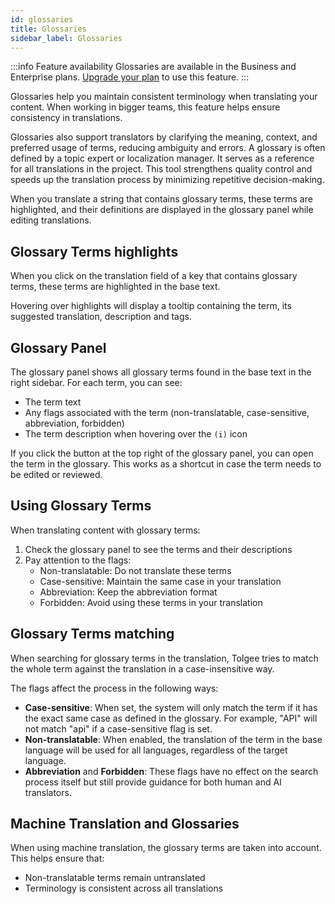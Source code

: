 ```yaml
---
id: glossaries
title: Glossaries
sidebar_label: Glossaries
---
```



:::info Feature availability
Glossaries are available in the Business and Enterprise plans. [Upgrade your plan](https://tolgee.io/pricing) to use this feature.
:::

Glossaries help you maintain consistent terminology when translating your content. 
When working in bigger teams, this feature helps ensure consistency in translations. 

Glossaries also support translators by clarifying the meaning, context, and preferred usage of terms, reducing ambiguity and errors. 
A glossary is often defined by a topic expert or localization manager. It serves as a reference for all translations in the project. This tool strengthens quality control and speeds up the translation process by minimizing repetitive decision-making.

When you translate a string that contains glossary terms, these terms are highlighted, and their definitions are displayed in the glossary panel while editing translations.

## Glossary Terms highlights

When you click on the translation field of a key that contains glossary terms, these terms are highlighted in the base text.

Hovering over highlights will display a tooltip containing the term, its suggested translation, description and tags.

<ScreenshotWrapper
  src="/img/docs/platform/translation_process/glossary-highlights.webp"
  alt="Glossary terms highlighted in base text"
/>

## Glossary Panel

The glossary panel shows all glossary terms found in the base text in the right sidebar. For each term, you can see:

- The term text
- Any flags associated with the term (non-translatable, case-sensitive, abbreviation, forbidden)
- The term description when hovering over the `(i)` icon

If you click the button at the top right of the glossary panel, you can open the term in the glossary. This works as a shortcut in case the term needs to be edited or reviewed.

<ScreenshotWrapper
  src="/img/docs/platform/translation_process/glossary-panel.webp"
  alt="Glossary panel showing terms"
/>

## Using Glossary Terms

When translating content with glossary terms:

1. Check the glossary panel to see the terms and their descriptions
2. Pay attention to the flags:
   - Non-translatable: Do not translate these terms
   - Case-sensitive: Maintain the same case in your translation
   - Abbreviation: Keep the abbreviation format
   - Forbidden: Avoid using these terms in your translation

## Glossary Terms matching

When searching for glossary terms in the translation, Tolgee tries to match the whole term against the translation in a case-insensitive way.

The flags affect the process in the following ways:

- **Case-sensitive**: When set, the system will only match the term if it has the exact same case as defined in the glossary. For example, "API" will not match "api" if a case-sensitive flag is set.
- **Non-translatable**: When enabled, the translation of the term in the base language will be used for all languages, regardless of the target language.
- **Abbreviation** and **Forbidden**: These flags have no effect on the search process itself but still provide guidance for both human and AI translators.

## Machine Translation and Glossaries

When using machine translation, the glossary terms are taken into account. This helps ensure that:

- Non-translatable terms remain untranslated
- Terminology is consistent across all translations
